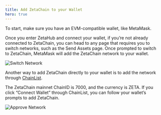 ```yaml
---
title: Add ZetaChain to your Wallet
hero: true
---
```


To start, make sure you have an EVM-compatible wallet, like MetaMask.

Once you enter ZetaHub and connect your wallet, if you’re not already connected
to ZetaChain, you can head to any page that requires you to switch networks,
such as the Send Assets page. Once prompted to switch to ZetaChain, MetaMask
will add the ZetaChain network to your wallet.

![Switch Network](/img/docs/zetahub/create-wallet-1.png)

Another way to add ZetaChain directly to your wallet is to add the network
through [ChainList](https://chainlist.org/?search=zetachain).

The ZetaChain mainnet ChainID is 7000, and the currency is ZETA. If you click
“Connect Wallet” through ChainList, you can follow your wallet’s prompts to add
ZetaChain.

![Approve Network](/img/docs/zetahub/create-wallet-2.png)
